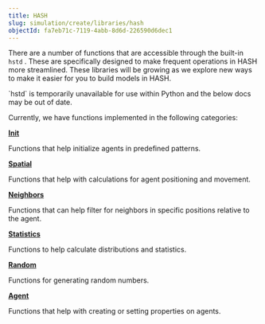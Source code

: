 ```yaml
---
title: HASH
slug: simulation/create/libraries/hash
objectId: fa7eb71c-7119-4abb-8d6d-226590d6dec1
---
```


There are a number of functions that are accessible through the built-in `hstd` . These are specifically designed to make frequent operations in HASH more streamlined. These libraries will be growing as we explore new ways to make it easier for you to build models in HASH.

<Hint style="warning">
  `hstd` is temporarily unavailable for use within Python and the below docs may
  be out of date.
</Hint>

Currently, we have functions implemented in the following categories:

**[Init](/docs/simulations/create/libraries/hash/init)**

Functions that help initialize agents in predefined patterns.

**[Spatial](/docs/simulations/create/libraries/hash/spatial)**

Functions that help with calculations for agent positioning and movement.

**[Neighbors](/docs/simulations/create/libraries/hash/neighbors)**

Functions that can help filter for neighbors in specific positions relative to the agent.

**[Statistics](/docs/simulations/create/libraries/hash/javascript-libraries)**

Functions to help calculate distributions and statistics.

**[Random](/docs/simulations/create/libraries/hash/random)**

Functions for generating random numbers.

**[Agent](/docs/simulations/create/libraries/hash/agent)**

Functions that help with creating or setting properties on agents.
